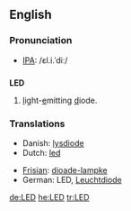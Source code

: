 {{see|led}}
{{Wikipedia}}
==English==

===Pronunciation===
*[[IPA]]: /ɛl.i.ˈdiː/

==={{initialism}}===
'''LED'''
#<u>l</u>ight-<u>e</u>mitting <u>d</u>iode.

===Translations===
{{top}}
*Danish: [[lysdiode]]
*Dutch: [[led]] {{m}}
{{mid}}
*[[Frisian]]: [[dioade-lampke]]
*German: LED, [[Leuchtdiode]]
{{bottom}}

[[de:LED]]
[[he:LED]]
[[tr:LED]]